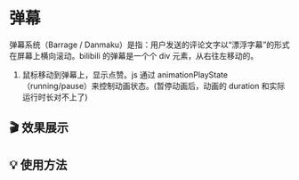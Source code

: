 
# 弹幕

弹幕系统（Barrage / Danmaku）是指：用户发送的评论文字以“漂浮字幕”的形式在屏幕上横向滚动。bilibili 的弹幕是一个个 div 元素，从右往左移动的。

1. 鼠标移动到弹幕上，显示点赞。js 通过 animationPlayState（running/pause）来控制动画状态。(暂停动画后，动画的 duration 和实际运行时长对不上了)

## 🎬 效果展示

<Barrage />

## 💡 使用方法
